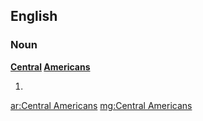 ==English==

===Noun===
'''[[Central]] [[Americans]]'''

# {{plural of|Central American}}

[[ar:Central Americans]]
[[mg:Central Americans]]